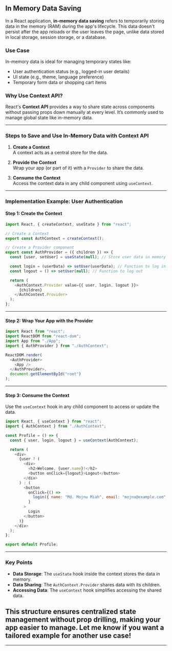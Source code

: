 ## In Memory Data Saving

In a React application, **in-memory data saving** refers to temporarily storing data in the memory (RAM) during the app's lifecycle. This data doesn't persist after the app reloads or the user leaves the page, unlike data stored in local storage, session storage, or a database.

### Use Case

In-memory data is ideal for managing temporary states like:

- User authentication status (e.g., logged-in user details)
- UI state (e.g., theme, language preference)
- Temporary form data or shopping cart items

### Why Use Context API?

React's **Context API** provides a way to share state across components without passing props down manually at every level. It’s commonly used to manage global state like in-memory data.

---

### Steps to Save and Use In-Memory Data with Context API

1. **Create a Context**  
   A context acts as a central store for the data.

2. **Provide the Context**  
   Wrap your app (or part of it) with a `Provider` to share the data.

3. **Consume the Context**  
   Access the context data in any child component using `useContext`.

---

### Implementation Example: User Authentication

#### Step 1: Create the Context

```javascript
import React, { createContext, useState } from "react";

// Create a Context
export const AuthContext = createContext();

// Create a Provider component
export const AuthProvider = ({ children }) => {
  const [user, setUser] = useState(null); // Store user data in memory

  const login = (userData) => setUser(userData); // Function to log in
  const logout = () => setUser(null); // Function to log out

  return (
    <AuthContext.Provider value={{ user, login, logout }}>
      {children}
    </AuthContext.Provider>
  );
};
```

---

#### Step 2: Wrap Your App with the Provider

```javascript
import React from "react";
import ReactDOM from "react-dom";
import App from "./App";
import { AuthProvider } from "./AuthContext";

ReactDOM.render(
  <AuthProvider>
    <App />
  </AuthProvider>,
  document.getElementById("root")
);
```

---

#### Step 3: Consume the Context

Use the `useContext` hook in any child component to access or update the data.

```javascript
import React, { useContext } from "react";
import { AuthContext } from "./AuthContext";

const Profile = () => {
  const { user, login, logout } = useContext(AuthContext);

  return (
    <div>
      {user ? (
        <div>
          <h2>Welcome, {user.name}!</h2>
          <button onClick={logout}>Logout</button>
        </div>
      ) : (
        <button
          onClick={() =>
            login({ name: "Md. Mojnu Miah", email: "mojnu@example.com" })
          }
        >
          Login
        </button>
      )}
    </div>
  );
};

export default Profile;
```

---

### Key Points

- **Data Storage**: The `useState` hook inside the context stores the data in memory.
- **Data Sharing**: The `AuthContext.Provider` shares data with its children.
- **Accessing Data**: The `useContext` hook simplifies accessing the shared data.

## This structure ensures **centralized state management** without prop drilling, making your app easier to manage. Let me know if you want a tailored example for another use case!

---
